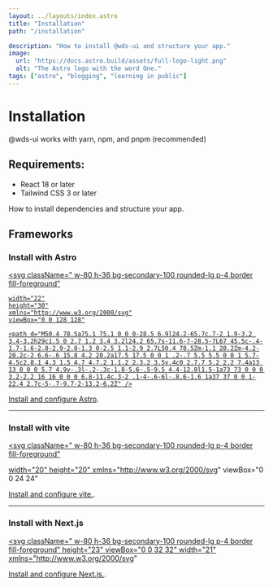 ```yaml
---
layout: ../layouts/index.astro
title: "Installation"
path: "/installation"

description: "How to install @wds-ui and structure your app."
image:
  url: "https://docs.astro.build/assets/full-logo-light.png"
  alt: "The Astro logo with the word One."
tags: ["astro", "blogging", "learning in public"]
---
```


# Installation

@wds-ui works with yarn, npm, and pnpm (recommended)

## Requirements:

- React 18 or later
- Tailwind CSS 3 or later

How to install dependencies and structure your app.

## Frameworks

### Install with Astro

<a href="/frameworks/astro" title="install astro">

  <svg
    className=" w-80 h-36 bg-secondary-100 rounded-lg p-4 border fill-foreground"

    width="22"
    height="30"
    xmlns="http://www.w3.org/2000/svg"
    viewBox="0 0 128 128"

>

    <path d="M50.4 78.5a75.1 75.1 0 0 0-28.5 6.9l24.2-65.7c.7-2 1.9-3.2 3.4-3.2h29c1.5 0 2.7 1.2 3.4 3.2l24.2 65.7s-11.6-7-28.5-7L67 45.5c-.4-1.7-1.6-2.8-2.9-2.8-1.3 0-2.5 1.1-2.9 2.7L50.4 78.5Zm-1.1 28.2Zm-4.2-20.2c-2 6.6-.6 15.8 4.2 20.2a17.5 17.5 0 0 1 .2-.7 5.5 5.5 0 0 1 5.7-4.5c2.8.1 4.3 1.5 4.7 4.7.2 1.1.2 2.3.2 3.5v.4c0 2.7.7 5.2 2.2 7.4a13 13 0 0 0 5.7 4.9v-.3l-.2-.3c-1.8-5.6-.5-9.5 4.4-12.8l1.5-1a73 73 0 0 0 3.2-2.2 16 16 0 0 0 6.8-11.4c.3-2 .1-4-.6-6l-.8.6-1.6 1a37 37 0 0 1-22.4 2.7c-5-.7-9.7-2-13.2-6.2Z" />

  </svg>

</a>

[Install and configure Astro](/frameworks/astro).

---

### Install with vite

<a href="/frameworks/vite" title="install vite">

<svg
  className=" w-80 h-36 bg-secondary-100 rounded-lg p-4 border fill-foreground"

width="20"
height="20"
xmlns="http://www.w3.org/2000/svg"
viewBox="0 0 24 24"

>

  <path d="m8.286 10.578l.512-8.657a.306.306 0 0 1 .247-.282L17.377.006a.306.306 0 0 1 .353.385l-1.558 5.403a.306.306 0 0 0 .352.385l2.388-.46a.306.306 0 0 1 .332.438l-6.79 13.55l-.123.19a.294.294 0 0 1-.252.14c-.177 0-.35-.152-.305-.369l1.095-5.301a.306.306 0 0 0-.388-.355l-1.433.435a.306.306 0 0 1-.389-.354l.69-3.375a.306.306 0 0 0-.37-.36l-2.32.536a.306.306 0 0 1-.374-.316zm14.976-7.926L17.284 3.74l-.544 1.887l2.077-.4a.8.8 0 0 1 .84.369a.8.8 0 0 1 .034.783L12.9 19.93l-.013.025l-.015.023l-.122.19a.801.801 0 0 1-.672.37a.826.826 0 0 1-.634-.302a.8.8 0 0 1-.16-.67l1.029-4.981l-1.12.34a.81.81 0 0 1-.86-.262a.802.802 0 0 1-.165-.67l.63-3.08l-2.027.468a.808.808 0 0 1-.768-.233a.81.81 0 0 1-.217-.6l.389-6.57l-7.44-1.33a.612.612 0 0 0-.64.906L11.58 23.691a.612.612 0 0 0 1.066-.004l11.26-20.135a.612.612 0 0 0-.644-.9" />
</svg>

</a>

[Install and configure vite.](/frameworks/vite).

---

### Install with Next.js

<a href="/frameworks/nextjs"  title="install vite">

<svg
  className=" w-80 h-36 bg-secondary-100 rounded-lg p-4 border fill-foreground"
  height="23"
  viewBox="0 0 32 32"
  width="21"
  xmlns="http://www.w3.org/2000/svg"
>
  <path d="m23.749 30.005c-.119.063-.109.083.005.025.037-.015.068-.036.095-.061 0-.021 0-.021-.1.036zm.24-.13c-.057.047-.057.047.011.016.036-.021.068-.041.068-.047 0-.027-.016-.021-.079.031zm.156-.094c-.057.047-.057.047.011.016.037-.021.068-.043.068-.048 0-.025-.016-.02-.079.032zm.158-.093c-.057.047-.057.047.009.015.037-.02.068-.041.068-.047 0-.025-.016-.02-.077.032zm.213-.141c-.109.073-.147.12-.047.068.067-.041.181-.131.161-.131-.043.016-.079.043-.115.063zm-9.563-29.536c-.073.005-.292.025-.484.041-4.548.412-8.803 2.86-11.5 6.631-1.491 2.067-2.459 4.468-2.824 6.989-.129.88-.145 1.14-.145 2.333 0 1.192.016 1.448.145 2.328.871 6.011 5.147 11.057 10.943 12.927 1.043.333 2.136.563 3.381.704.484.052 2.577.052 3.061 0 2.152-.24 3.969-.771 5.767-1.688.276-.14.328-.177.291-.208-.88-1.161-1.744-2.323-2.609-3.495l-2.557-3.453-3.203-4.745c-1.068-1.588-2.14-3.172-3.229-4.744-.011 0-.025 2.109-.031 4.681-.011 4.505-.011 4.688-.068 4.792-.057.125-.151.229-.276.287-.099.047-.188.057-.661.057h-.541l-.141-.088c-.088-.057-.161-.136-.208-.229l-.068-.141.005-6.271.011-6.271.099-.125c.063-.077.141-.14.229-.187.131-.063.183-.073.724-.073.635 0 .74.025.907.208 1.296 1.932 2.588 3.869 3.859 5.812 2.079 3.152 4.917 7.453 6.312 9.563l2.537 3.839.125-.083c1.219-.813 2.328-1.781 3.285-2.885 2.016-2.308 3.324-5.147 3.767-8.177.129-.88.145-1.141.145-2.333 0-1.193-.016-1.448-.145-2.328-.871-6.011-5.147-11.057-10.943-12.928-1.084-.343-2.199-.577-3.328-.697-.303-.031-2.371-.068-2.631-.041zm6.547 9.677c.151.072.265.208.317.364.027.084.032 1.823.027 5.74l-.011 5.624-.989-1.52-.995-1.521v-4.083c0-2.647.011-4.131.025-4.204.047-.167.161-.307.313-.395.124-.063.172-.068.667-.068.463 0 .541.005.645.063z" />
</svg>

</a>

[Install and configure Next.js.](/frameworks/nextjs).
